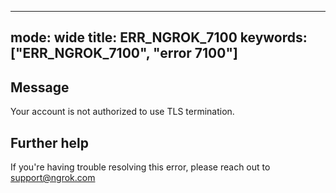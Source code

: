 
---
mode: wide
title: ERR_NGROK_7100
keywords: ["ERR_NGROK_7100", "error 7100"]
---

## Message
Your account is not authorized to use TLS termination.




## Further help
If you're having trouble resolving this error, please reach out to [support@ngrok.com](mailto:support@ngrok.com?subject=Help%20with%20ERR_NGROK_7100)

